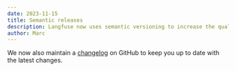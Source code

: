 ```yaml
---
date: 2023-11-15
title: Semantic releases
description: Langfuse now uses semantic versioning to increase the quality of the releases.
author: Marc
---
```



<ChangelogHeader />

We now also maintain a [changelog](https://github.com/langfuse/langfuse/releases) on GitHub to keep you up to date with the latest changes.
